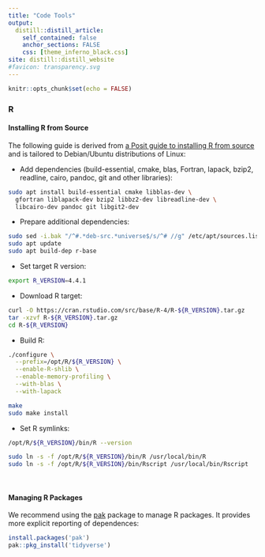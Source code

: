 ```yaml
---
title: "Code Tools"
output:
  distill::distill_article:
    self_contained: false
    anchor_sections: FALSE
    css: [theme_inferno_black.css]
site: distill::distill_website
#favicon: transparency.svg
---
```


```r

knitr::opts_chunk$set(echo = FALSE)

```
  
### R        
  
#### Installing R from Source    
  
The following guide is derived from [a Posit guide to installing R from source](https://docs.posit.co/resources/install-r-source.html) and is tailored to Debian/Ubuntu distributions of Linux: 

- Add dependencies (build-essential, cmake, blas, Fortran, lapack, bzip2, readline, cairo, pandoc, git and other libraries):  

```bash
sudo apt install build-essential cmake libblas-dev \
  gfortran liblapack-dev bzip2 libbz2-dev libreadline-dev \
  libcairo-dev pandoc git libgit2-dev
```

- Prepare additional dependencies:  

```bash
sudo sed -i.bak "/^#.*deb-src.*universe$/s/^# //g" /etc/apt/sources.list
sudo apt update
sudo apt build-dep r-base
```

- Set target R version:  

```bash
export R_VERSION=4.4.1
```

- Download R target: 

```bash
curl -O https://cran.rstudio.com/src/base/R-4/R-${R_VERSION}.tar.gz
tar -xzvf R-${R_VERSION}.tar.gz
cd R-${R_VERSION}
```

- Build R: 

```bash
./configure \
  --prefix=/opt/R/${R_VERSION} \
  --enable-R-shlib \
  --enable-memory-profiling \
  --with-blas \
  --with-lapack

make
sudo make install
```

- Set R symlinks: 

```bash
/opt/R/${R_VERSION}/bin/R --version

sudo ln -s -f /opt/R/${R_VERSION}/bin/R /usr/local/bin/R
sudo ln -s -f /opt/R/${R_VERSION}/bin/Rscript /usr/local/bin/Rscript
```

<br>

#### Managing R Packages      

We recommend using the [pak](https://pak.r-lib.org/) package to manage R packages. It provides more explicit reporting of dependences:  

```R
install.packages('pak')
pak::pkg_install('tidyverse')
```



<br>

<br>

<br>

 
